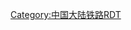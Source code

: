 {{Routemap
| title = 广深铁路
| width = 350px
| collapsible = no
| inline = <includeonly>yes</includeonly>
| bottom = 注：大陆段以蓝色线表示广深城际专用股道<br>{{navbar|广深铁路RDT}}
| map =
CONTgq\ABZq+lr\CONTfq~~ ~~ ~~ ~~{{rmr|Licon=L|[[广茂铁路|广茂]]往[[茂名站|茂名]]|[[京广铁路|京广]]往[[丰台站|丰台]]|Ricon=R}}
\BHF\SUBWAY-CHN~~ ~~[[广州站|广州]]
\\ABZgl\CONTfq\~~ ~~ ~~ ~~{{rmr|[[白云机场铁路|白云军用线]]<s>往[[广州白云国际机场 (1933－2004年)|白云机场]]</s>|Ricon=R}}
exKBHFa\\STR\\~~ ~~<s>[[大沙头站|大沙头]]</s><small>(1910-1984)</small>
exBST\\STR\\~~ ~~<small><s>[[東山站 (廣州)|东山]]</s>(1910-1984)</small>
exBST\\eBST\\~~ ~~<small><s>[[永村站|永村线路所]]</s>(1947-1984)</small>、<small><s>[[云麓站|云麓]]</s>(1947-2009)</small>
exABZgl\exSTRq\eABZgr\\~~ ~~ ~~ ~~<del>云永联络线</del>(1947-1984)
exSTR\\uSHI1r!~SHI1l\\
exABZgl\exBSTq\uvSTR-!~uemdABZg+r!~v-STR\\~~ ~~<small><s>[[沙河站 (廣深鐵路)|沙河]]</s>(1940-1984)</small>~~ ~~ 旧线(1940-1984)
exSTR\\umvBHF\SUBWAY-CHN\~~ ~~[[广州东站|广州东]]
exSTRl\exSTRq\uvSTR-!~uemdABZg+r!~v-STR\\~~ ~~ ~~ ~~旧线(1910-1940)
CONTgq!~STRc2\vSTR3-!~vABZg+r-ABZg+r!~uvSTR-\~~ ~~ ~~ ~~{{rmr|Licon=L|员村支线}}
STR+1\uvSTR-!~v-BHF!~STRc4\~~ ~~[[石牌站 (廣州)|石牌]]
DST\umvSTR\~~ ~~ ~~石牌客技站
KBSTe\umvSTR\~~ ~~ ~~广州东动车所
\uvSTR-!~ev-BHF\SUBWAY-CHN~~ ~~ ~~[[天河东站|天河东]]（客）
uvSTR-!~v-DST~~ ~~ ~~天河东（货）
CONTgq\vSTRo-ABZgr!~uvSTR-\~~ ~~ ~~ ~~{{rmr|Licon=L|黄埔港支线往[[黄埔站 (广州)|黄埔]]}}
vÜWBl!~uvSHI2l-
vDST-!~uv-STR~~ ~~[[下元站|下元]]
CONTgq\vABZgr-STR!~uv-STR\~~ ~~ ~~ ~~{{rmr|Licon=L|黄埔新港支线}}
uvÜWBl!~vSHI2l-
\v-STR2!~vSTR!~uvSTR-\STRc3
\umvSTR!~STRc1\hSTR+4a
SUBWAY-CHN\HUB+l\uvSTR-!~uexlvHST-!~v-DST!~HUBeq\hSTR\~~ ~~[[新塘站 (中国铁路)|新塘]]~~ ~~[[穗深城际轨道交通|穗深城际]]联络线
hCONTgq\hBHFq!~HUBe\umvSTR!~MSTRq!~hSTRq\xhABZqr\exhCONTfq~~ ~~ ~~ ~~{{rmr|Licon=L|[[穗深城际轨道交通|穗深]]往[[深圳机场站|深圳机场]]|新白广往[[广州北站|广州北]]|Ricon=R}}
\vABZgl-ABZgl!~uvSTR-\exCONTfq~~ ~~ ~~ ~~{{rmr|[[广汕铁路|广汕铁路]]往[[汕尾站|汕尾]]|Ricon=R}}
umvSTR!~uexlvHST-!~v-DST~~ ~~[[仙村站|仙村]]
\vSTR-ABZgl+l!~uvSTR-\CONTfq~~ ~~ ~~ ~~{{rmr|[[广石线]]往[[江村站|江村]]/[[广州北站|广州北]]|Ricon=R}}
uvSTR-!~v-DST~~ ~~[[石滩站|石滩]]
\vSTR-ABZgl!~uvSTR-\CONTfq~~ ~~ ~~ ~~{{rmr|石龙港支线|Ricon=R}}
WASSERq\umvWBRÜCKE1\WASSERq~~ ~~ ~~石龙北桥
umvSTR!~uexlvHST-!~lv-DST~~ ~~[[石龙站 (東莞市)|石龙]]
WASSERq\umvWBRÜCKE1\WASSERq~~ ~~ ~~[[广九铁路石龙南桥|石龙南桥]]
\umvBHF\SUBWAY-CHN~~ ~~[[东莞站|东莞]]
uvSTR-!~v-DST~~ ~~[[茶山站 (广深铁路)|茶山]]
umvBHF~~ ~~[[常平站|常平]]
\vABZgl-ABZgl!~vSTR-ABZgl+l!~uvSTR-\CONTfq~~ ~~ ~~ ~~{{rmr|[[京九铁路|京九]]往[[黄村站 (北京市)|黄村]] / [[广梅汕铁路|广梅汕]]往[[梅州站|梅州]][[汕头站|汕头]]|Ricon=R}}
uvSTR-!~v-DST~~ ~~[[土塘站|土塘]]
umvBHF-eBHF~~ ~~[[樟木头站|樟木头]]
STRc2\vSTR3-!~umvSTR\
hSTR+1a\uvÜWBr!~v-SHI2r!~STRc4\
hCONTgq\hABZqr\mvSTR!~MSTRq!~hSTRq\hABZq+l\hCONTfq~~ ~~ ~~ ~~{{rmr|Licon=L|[[赣深客运专线|赣深客专]]往[[深圳北站|深圳北]]/[[西丽站 (中国铁路)|西丽]]|往[[赣州西站|赣州西]]|Ricon=R}}
\mvSTR!~STRc2\hSTR3e
\v-STR+1!~mvSTR\STRc4
mvSTR!~lvDST-!~uexlv-HST~~ ~~[[塘头厦站|塘头厦]]
mveBHF-BHF~~[[平湖站|平湖]]
STRc2\vSTR3-!~vSTR-!~uv-STR\
STR+1\mvSTR!~vSTRf-!~STRc4\
DST\mvSTR\~~ ~~[[平湖南站|平湖南]]
ABZgl+l\mvSTR!~MSTRq!~hSTRaeq\CONTfq~~ ~~ ~~ ~~[[平盐铁路|平盐]]往[[盐田站|盐田]] {{rmr|Ricon=R}}
CONTgq\ABZgr+r\mvSTR\\~~ ~~ ~~ ~~{{rmr|Licon=L}} [[平南铁路|平南]]往[[深圳西站|深圳西]]
DST\mvSTR\~~ ~~ ~~平湖编组站
STR2\mtvSTRa!~STRc3\
\STRc1\mtvSTR!~STR2+4\STRc3\CONTg
\\mtvSTRe!~STRc1\vSTR+4-!~STRl+4\ABZgr
\hCONTgq\mvSTR!~MSTRq!~hSTRq\vSTR-!~MSTRq!~hSTReq\STRr~~ ~~ ~~ ~~{{rmr|Licon=L|[[厦深铁路|厦深]]往[[深圳北站|深圳北]]|往[[厦门北站|厦门北]]|Ricon=U}}
\vSTR-!~uSHI1+l!~v-SHI2+l\vSHI2r-
vSTRfg!~uSTR
vHST!~uSTR~~ ~~[[深圳东站|深圳东]]~~[[深圳地铁|地铁]][[布吉站]]
vSTR!~uSTR!~v-DST~~ ~~[[笋岗站|笋岗]]
vSTR!~uSTR!~vDST-~~ ~~ ~~笋岗客技站
SUBWAY-CHN\BLaq!~BHFSPLe!~uKBHFe\BL+r~~ ~~[[深圳站|深圳]]
\WASSERq\hKRZWae!~GRZq\WASSERq!~BL!~GRZq!~lZOLL\WASSERq~~ ~~ ~~[[羅湖口岸]]~~[[深圳河]] {{BSsplit|line=1|[[广东省]]|[[香港特別行政區]]}}
\BLaq!~BHF\BLr~~ ~~[[羅湖站 (香港)|羅湖]]
CONTf~~ ~~ ~~ ~~[[港鐵]][[東鐵綫]]往[[金鐘站]]
}}<noinclude>

{{Rdt intro|[[广深铁路]]}}

[[Category:中国大陆铁路RDT]]

</noinclude>